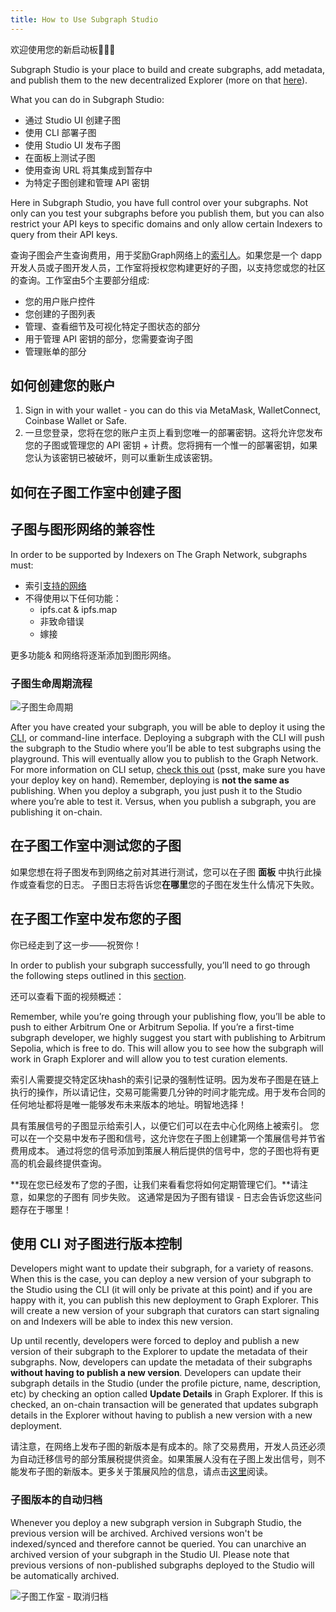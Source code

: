 ```yaml
---
title: How to Use Subgraph Studio
---
```


欢迎使用您的新启动板👩🏽‍🚀

Subgraph Studio is your place to build and create subgraphs, add metadata, and publish them to the new decentralized Explorer (more on that [here](/network/explorer)).

What you can do in Subgraph Studio:

- 通过 Studio UI 创建子图
- 使用 CLI 部署子图
- 使用 Studio UI 发布子图
- 在面板上测试子图
- 使用查询 URL 将其集成到暂存中
- 为特定子图创建和管理 API 密钥

Here in Subgraph Studio, you have full control over your subgraphs. Not only can you test your subgraphs before you publish them, but you can also restrict your API keys to specific domains and only allow certain Indexers to query from their API keys.

查询子图会产生查询费用，用于奖励Graph网络上的[索引人](/network/indexing)。如果您是一个 dapp 开发人员或子图开发人员，工作室将授权您构建更好的子图，以支持您或您的社区的查询。工作室由5个主要部分组成:

- 您的用户账户控件
- 您创建的子图列表
- 管理、查看细节及可视化特定子图状态的部分
- 用于管理 API 密钥的部分，您需要查询子图
- 管理账单的部分

## 如何创建您的账户

1. Sign in with your wallet - you can do this via MetaMask, WalletConnect, Coinbase Wallet or Safe.
1. 一旦您登录，您将在您的账户主页上看到您唯一的部署密钥。这将允许您发布您的子图或管理您的 API 密钥 + 计费。您将拥有一个惟一的部署密钥，如果您认为该密钥已被破坏，则可以重新生成该密钥。

## 如何在子图工作室中创建子图

<VideoEmbed youtube="nGIFuC69bSA" />

## 子图与图形网络的兼容性

In order to be supported by Indexers on The Graph Network, subgraphs must:

- 索引[支持的网络](/developing/supported-networks)
- 不得使用以下任何功能：
  - ipfs.cat & ipfs.map
  - 非致命错误
  - 嫁接

更多功能& 和网络将逐渐添加到图形网络。

### 子图生命周期流程

![子图生命周期](/img/subgraph-lifecycle.png)

After you have created your subgraph, you will be able to deploy it using the [CLI](https://github.com/graphprotocol/graph-tooling/tree/main/packages/cli), or command-line interface. Deploying a subgraph with the CLI will push the subgraph to the Studio where you’ll be able to test subgraphs using the playground. This will eventually allow you to publish to the Graph Network. For more information on CLI setup, [check this out](/developing/defining-a-subgraph#install-the-graph-cli) (psst, make sure you have your deploy key on hand). Remember, deploying is **not the same as** publishing. When you deploy a subgraph, you just push it to the Studio where you’re able to test it. Versus, when you publish a subgraph, you are publishing it on-chain.

## 在子图工作室中测试您的子图

如果您想在将子图发布到网络之前对其进行测试，您可以在子图 **面板** 中执行此操作或查看您的日志。 子图日志将告诉您**在哪里**您的子图在发生什么情况下失败。

## 在子图工作室中发布您的子图

你已经走到了这一步——祝贺你！

In order to publish your subgraph successfully, you’ll need to go through the following steps outlined in this [section](/publishing/publishing-a-subgraph/).

还可以查看下面的视频概述：

<VideoEmbed youtube="satdwdbvzAQ" />

Remember, while you’re going through your publishing flow, you’ll be able to push to either Arbitrum One or Arbitrum Sepolia. If you’re a first-time subgraph developer, we highly suggest you start with publishing to Arbitrum Sepolia, which is free to do. This will allow you to see how the subgraph will work in Graph Explorer and will allow you to test curation elements.

索引人需要提交特定区块hash的索引记录的强制性证明。因为发布子图是在链上执行的操作，所以请记住，交易可能需要几分钟的时间才能完成。用于发布合同的任何地址都将是唯一能够发布未来版本的地址。明智地选择！

具有策展信号的子图显示给索引人，以便它们可以在去中心化网络上被索引。 您可以在一个交易中发布子图和信号，这允许您在子图上创建第一个策展信号并节省费用成本。 通过将您的信号添加到策展人稍后提供的信号中，您的子图也将有更高的机会最终提供查询。

**现在您已经发布了您的子图，让我们来看看您将如何定期管理它们。**请注意，如果您的子图有 同步失败。 这通常是因为子图有错误 - 日志会告诉您这些问题存在于哪里！

## 使用 CLI 对子图进行版本控制

Developers might want to update their subgraph, for a variety of reasons. When this is the case, you can deploy a new version of your subgraph to the Studio using the CLI (it will only be private at this point) and if you are happy with it, you can publish this new deployment to Graph Explorer. This will create a new version of your subgraph that curators can start signaling on and Indexers will be able to index this new version.

Up until recently, developers were forced to deploy and publish a new version of their subgraph to the Explorer to update the metadata of their subgraphs. Now, developers can update the metadata of their subgraphs **without having to publish a new version**. Developers can update their subgraph details in the Studio (under the profile picture, name, description, etc) by checking an option called **Update Details** in Graph Explorer. If this is checked, an on-chain transaction will be generated that updates subgraph details in the Explorer without having to publish a new version with a new deployment.

请注意，在网络上发布子图的新版本是有成本的。除了交易费用，开发人员还必须为自动迁移信号的部分策展税提供资金。如果策展人没有在子图上发出信号，则不能发布子图的新版本。更多关于策展风险的信息，请点击[这里](/network/curating)阅读。

### 子图版本的自动归档

Whenever you deploy a new subgraph version in Subgraph Studio, the previous version will be archived. Archived versions won't be indexed/synced and therefore cannot be queried. You can unarchive an archived version of your subgraph in the Studio UI. Please note that previous versions of non-published subgraphs deployed to the Studio will be automatically archived.

![子图工作室 - 取消归档](/img/Unarchive.png)
